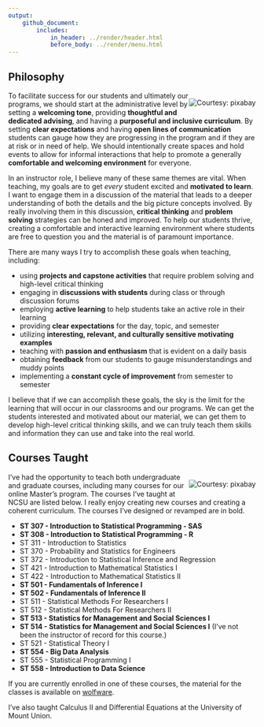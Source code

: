 ```yaml
---
output: 
    github_document:
        includes: 
            in_header: ../render/header.html
            before_body: ../render/menu.html
---
```


## Philosophy

<div style = "float: right;">
  <img src = "../images/question.png" alt = "Courtesy: pixabay">
</div> 

To facilitate success for our students and ultimately our programs, we should start at the administrative level by setting a **welcoming tone**, providing **thoughtful and dedicated advising**, and having a **purposeful and inclusive curriculum**.  By setting **clear expectations** and having **open lines of communication** students can gauge how they are progressing in the program and if they are at risk or in need of help.  We should intentionally create spaces and hold events to allow for informal interactions that help to promote a generally **comfortable and welcoming environment** for everyone.

In an instructor role, I believe many of these same themes are vital.  When teaching, my goals are to get *every* student excited and **motivated to learn**.  I want to engage them in a discussion of the material that leads to a deeper understanding of both the details and the big picture concepts involved. By really involving them in this discussion, **critical thinking** and **problem solving** strategies can be honed and improved.  To help our students thrive, creating a comfortable and interactive learning environment where students are free to question you and the material is of paramount importance.  

There are many ways I try to accomplish these goals when teaching, including:  

- using **projects and capstone activities** that require problem solving and high-level critical thinking
- engaging in **discussions with students** during class or through discussion forums  
- employing **active learning** to help students take an active role in their learning
- providing **clear expectations** for the day, topic, and semester 
- utilizing **interesting, relevant, and culturally sensitive motivating examples**
- teaching with **passion and enthusiasm** that is evident on a daily basis
- obtaining **feedback** from our students to gauge misunderstandings and muddy points
- implementing a **constant cycle of improvement** from semester to semester

I believe that if we can accomplish these goals, the sky is the limit for the learning that will occur in our classrooms and our programs. We can get the students interested and motivated about our material, we can get them to develop high-level critical thinking skills, and we can truly teach them skills and information they can use and take into the real world. 

## Courses Taught 

<div style = "float: right;">
  <img src = "../images/wanttolearn.png" alt = "Courtesy: pixabay">
</div>

I've had the opportunity to teach both undergraduate and graduate courses, including many courses for our online Master's program. The courses I've taught at NCSU are listed below.  I really enjoy creating new courses and creating a coherent curriculum.  The courses I've designed or revamped are in bold.

- **ST 307 - Introduction to Statistical Programming - SAS**
- **ST 308 - Introduction to Statistical Programming - R**
- ST 311 - Introduction to Statistics
- ST 370 - Probability and Statistics for Engineers
- ST 372 - Introduction to Statistical Inference and Regression
- ST 421 - Introduction to Mathematical Statistics I
- ST 422 - Introduction to Mathematical Statistics II
- **ST 501 - Fundamentals of Inference I**
- **ST 502 - Fundamentals of Inference II**
- ST 511 - Statistical Methods For Researchers I
- ST 512 - Statistical Methods For Researchers II
- **ST 513 - Statistics for Management and Social Sciences I**
- **ST 514 - Statistics for Management and Social Sciences I** (I've not been the instructor of record for this course.)
- ST 521 - Statistical Theory I
- **ST 554 - Big Data Analysis**
- ST 555 - Statistical Programming I
- **ST 558 - Introduction to Data Science**

If you are currently enrolled in one of these courses, the material for the classes is available on [wolfware](wolfware.ncsu.edu).

I've also taught Calculus II and Differential Equations at the University of Mount Union.

